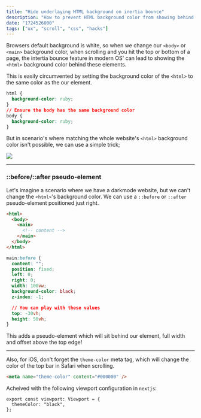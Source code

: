```yaml
---
title: "Hide underlaying HTML background on inertia bounce"
description: "How to prevent HTML background color from showing behind content when scrolling with inertia"
date: "1724526000"
tags: ["ux", "scroll", "css", "hacks"]
---
```


Browsers default background is white, so when we change our `<body>` or `<main>` background color, when scrolling and you hit the top or bottom of a page, the intertia bounce feature in modern OS' can lead to showing the `<html>` background color behind these elements.

This is easily circumvented by setting the background color of the `<html>` to the same color as the our element.

```css
html {
  background-color: ruby;
}
// Ensure the body has the same background color
body {
  background-color: ruby;
}
```

But in scenario's where matching the whole website's `<html>` background color isn't possible, we can use a simple trick;

<img src="/bounce-cropped.gif" className="border border-gray-800 max-w-56" />

---

### ::before/::after pseudo-element

Let's imagine a scenario where we have a darkmode website, but we can't change the `<html>`'s background color. We can use a `::before` or `::after` pseudo-element positioned just right.

```html
<html>
  <body>
    <main>
      <!-- content -->
    </main>
  </body>
</html>
```

```css
main:before {
  content: "";
  position: fixed;
  left: 0;
  right: 0;
  width: 100vw;
  background-color: black;
  z-index: -1;

  // You can play with these values
  top: -30vh;
  height: 50vh;
}
```

This adds a pseudo-element which will sit behind our element, full width and offset above the top edge!

---

Also, for iOS, don't forget the `theme-color` meta tag, which will change the color of the top bar in Safari when scrolling.

```html
<meta name="theme-color" content="#000000" />
```

Acheived with the following viewport configuration in `nextjs`:

```tsx
export const viewport: Viewport = {
  themeColor: "black",
};
```
